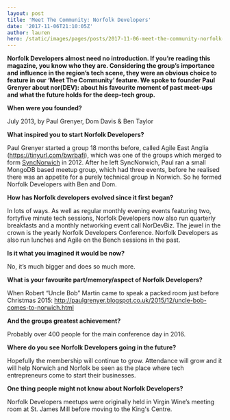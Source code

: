 ```yaml
---
layout: post
title: 'Meet The Community: Norfolk Developers'
date: '2017-11-06T21:10:05Z'
author: lauren
hero: /static/images/pages/posts/2017-11-06-meet-the-community-norfolk-developers/hero.jpg
---
```


**Norfolk Developers almost need no introduction. If you’re reading this magazine, you know who they are. Considering the group’s importance and influence in the region’s tech scene, they were an obvious choice to feature in our ‘Meet The Community’ feature. We spoke to founder Paul Grenyer about nor(DEV): about his favourite moment of past meet-ups and what the future holds for the deep-tech group.**

**When were you founded?**

July 2013, by Paul Grenyer, Dom Davis & Ben Taylor

**What inspired you to start Norfolk Developers?**

Paul Grenyer started a group 18 months before, called Agile East Anglia (<https://tinyurl.com/bwrbafj>), which was one of the groups which merged to form [SyncNorwich](https://www.meetup.com/syncnorwich/) in 2012. After he left SyncNorwich, Paul ran a small MongoDB based meetup group, which had three events, before he realised there was an appetite for a purely technical group in Norwich. So he formed Norfolk Developers with Ben and Dom.

**How has Norfolk developers evolved since it first began?**

In lots of ways. As well as regular monthly evening events featuring two, fortyfive minute tech sessions, Norfolk Developers now also run quarterly breakfasts and a monthly networking event call NorDevBiz. The jewel in the crown is the yearly Norfolk Developers Conference. Norfolk Developers as also run lunches and Agile on the Bench sessions in the past.

**Is it what you imagined it would be now?**

No, it’s much bigger and does so much more.

**What is your favourite part/memory/aspect of Norfolk Developers?**

When Robert “Uncle Bob” Martin came to speak a packed room just before Christmas 2015: <http://paulgrenyer.blogspot.co.uk/2015/12/uncle-bob-comes-to-norwich.html>

**And the groups greatest achievement?**

Probably over 400 people for the main conference day in 2016.

**Where do you see Norfolk Developers going in the future?**

Hopefully the membership will continue to grow. Attendance will grow and it will help Norwich and Norfolk be seen as the place where tech entrepreneurs come to start their businesses.

**One thing people might not know about Norfolk Developers?**

Norfolk Developers meetups were originally held in Virgin Wine’s meeting room at St. James Mill before moving to the King's Centre.